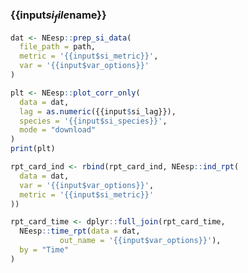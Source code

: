 ### {{input$si_file$name}}
```r
dat <- NEesp::prep_si_data(
  file_path = path,
  metric = '{{input$si_metric}}',
  var = '{{input$var_options}}'
)

plt <- NEesp::plot_corr_only(
  data = dat,
  lag = as.numeric({{input$si_lag}}),
  species = '{{input$si_species}}',
  mode = "download"
)
print(plt)

rpt_card_ind <- rbind(rpt_card_ind, NEesp::ind_rpt(
  data = dat,
  var = '{{input$var_options}}',
  metric = '{{input$si_metric}}'
))

rpt_card_time <- dplyr::full_join(rpt_card_time,
  NEesp::time_rpt(data = dat, 
           out_name = '{{input$var_options}}'),
  by = "Time"
)
```
